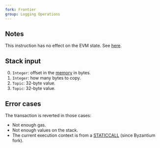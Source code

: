 ```yaml
---
fork: Frontier
group: Logging Operations
---
```


## Notes

This instruction has no effect on the EVM state. See [here](https://ethereum.org/en/developers/docs/smart-contracts/anatomy/#events-and-logs).

## Stack input

0. `Integer`: offset in the [memory](/about) in bytes.
1. `Integer`: how many bytes to copy.
2. `Topic`: 32-byte value.
3. `Topic`: 32-byte value.

## Error cases

The transaction is reverted in those cases:
- Not enough gas.
- Not enough values on the stack.
- The current execution context is from a [STATICCALL](/#FA) (since Byzantium fork).
